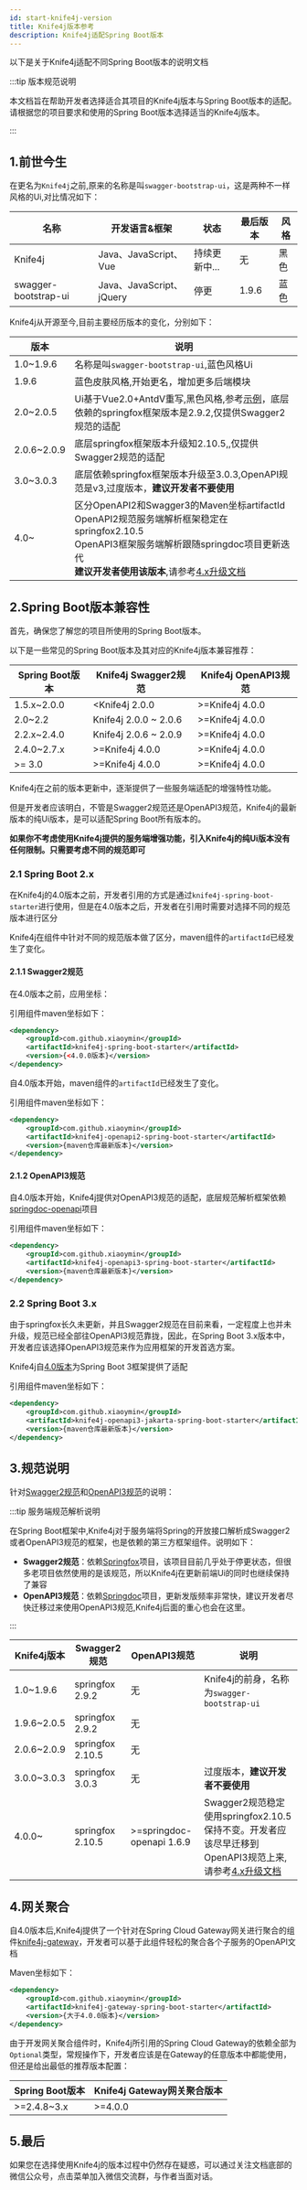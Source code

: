 ```yaml
---
id: start-knife4j-version
title: Knife4j版本参考
description: Knife4j适配Spring Boot版本
---
```



以下是关于Knife4j适配不同Spring Boot版本的说明文档

:::tip 版本规范说明

本文档旨在帮助开发者选择适合其项目的Knife4j版本与Spring Boot版本的适配。请根据您的项目要求和使用的Spring Boot版本选择适当的Knife4j版本。

:::


## 1.前世今生

在更名为`Knife4j`之前,原来的名称是叫`swagger-bootstrap-ui`，这是两种不一样风格的Ui,对比情况如下：

|名称|开发语言&框架|状态|最后版本|风格|
|-----|-------|------|------|----|
|Knife4j	|Java、JavaScript、Vue	|持续更新中...|无|黑色|
|swagger-bootstrap-ui|Java、JavaScript、jQuery|停更|1.9.6|蓝色|

Knife4j从开源至今,目前主要经历版本的变化，分别如下：

|版本|说明|
|----|----|
|1.0~1.9.6|名称是叫`swagger-bootstrap-ui`,蓝色风格Ui|
|1.9.6|蓝色皮肤风格,开始更名，增加更多后端模块|
|2.0~2.0.5|Ui基于Vue2.0+AntdV重写,黑色风格,参考[示例](https://doc.xiaominfo.com/demo/doc.html)，底层依赖的springfox框架版本是2.9.2,仅提供Swagger2规范的适配|
|2.0.6~2.0.9|底层springfox框架版本升级知2.10.5,,仅提供Swagger2规范的适配|
|3.0~3.0.3|底层依赖springfox框架版本升级至3.0.3,OpenAPI规范是v3,过度版本，**建议开发者不要使用**|
|4.0~|区分OpenAPI2和Swagger3的Maven坐标artifactId<br /> OpenAPI2规范服务端解析框架稳定在springfox2.10.5<br />OpenAPI3框架服务端解析跟随springdoc项目更新迭代<br />**建议开发者使用该版本**,请参考[4.x升级文档](/docs/upgrading/upgrading-to-v4)|

## 2.Spring Boot版本兼容性

首先，确保您了解您的项目所使用的Spring Boot版本。

以下是一些常见的Spring Boot版本及其对应的Knife4j版本兼容推荐：

|Spring Boot版本|Knife4j Swagger2规范|Knife4j OpenAPI3规范|
|-----|-------|------|
|1.5.x~2.0.0|<Knife4j 2.0.0|>=Knife4j 4.0.0|
|2.0~2.2|Knife4j 2.0.0 ~ 2.0.6|>=Knife4j 4.0.0|
|2.2.x~2.4.0|Knife4j 2.0.6 ~ 2.0.9|>=Knife4j 4.0.0|
|2.4.0~2.7.x|>=Knife4j 4.0.0|>=Knife4j 4.0.0|
|>= 3.0|>=Knife4j 4.0.0|>=Knife4j 4.0.0|

Knife4j在之前的版本更新中，逐渐提供了一些服务端适配的增强特性功能。

但是开发者应该明白，不管是Swagger2规范还是OpenAPI3规范，Knife4j的最新版本的纯Ui版本，是可以适配Spring Boot所有版本的。

**如果你不考虑使用Knife4j提供的服务端增强功能，引入Knife4j的纯Ui版本没有任何限制。只需要考虑不同的规范即可**


### 2.1 Spring Boot 2.x

在Knife4j的4.0版本之前，开发者引用的方式是通过`knife4j-spring-boot-starter`进行使用，但是在4.0版本之后，开发者在引用时需要对选择不同的规范版本进行区分

Knife4j在组件中针对不同的规范版本做了区分，maven组件的`artifactId`已经发生了变化。

#### 2.1.1 Swagger2规范 

在4.0版本之前，应用坐标：


引用组件maven坐标如下：

```xml
<dependency>
    <groupId>com.github.xiaoymin</groupId>
    <artifactId>knife4j-spring-boot-starter</artifactId>
    <version>{<4.0.0版本}</version>
</dependency>
```


自4.0版本开始，maven组件的`artifactId`已经发生了变化。

引用组件maven坐标如下：

```xml
<dependency>
    <groupId>com.github.xiaoymin</groupId>
    <artifactId>knife4j-openapi2-spring-boot-starter</artifactId>
    <version>{maven仓库最新版本}</version>
</dependency>
```

#### 2.1.2 OpenAPI3规范 

自4.0版本开始，Knife4j提供对OpenAPI3规范的适配，底层规范解析框架依赖[springdoc-openapi](https://github.com/springdoc/springdoc-openapi)项目


引用组件maven坐标如下：

```xml
<dependency>
    <groupId>com.github.xiaoymin</groupId>
    <artifactId>knife4j-openapi3-spring-boot-starter</artifactId>
    <version>{maven仓库最新版本}</version>
</dependency>
```

### 2.2 Spring Boot 3.x 


由于springfox长久未更新，并且Swagger2规范在目前来看，一定程度上也并未升级，规范已经全部往OpenAPI3规范靠拢，因此，在Spring Boot 3.x版本中，开发者应该选择OpenAPI3规范来作为应用框架的开发首选方案。

Knife4j自[4.0版本](/docs/upgrading/upgrading-to-v4)为Spring Boot 3框架提供了适配

引用组件maven坐标如下：

```xml
<dependency>
    <groupId>com.github.xiaoymin</groupId>
    <artifactId>knife4j-openapi3-jakarta-spring-boot-starter</artifactId>
    <version>{maven仓库最新版本}</version>
</dependency>
```


## 3.规范说明

针对[Swagger2规范](https://github.com/OAI/OpenAPI-Specification/blob/main/versions/2.0.md)和[OpenAPI3规范](https://github.com/OAI/OpenAPI-Specification/blob/main/versions/3.1.0.md)的说明：

:::tip 服务端规范解析说明

在Spring Boot框架中,Knife4j对于服务端将Spring的开放接口解析成Swagger2或者OpenAPI3规范的框架，也是依赖的第三方框架组件。说明如下：

- **Swagger2规范**：依赖[Springfox](https://github.com/springfox/springfox)项目，该项目目前几乎处于停更状态，但很多老项目依然使用的是该规范，所以Knife4j在更新前端Ui的同时也继续保持了兼容
- **OpenAPI3规范**：依赖[Springdoc](https://github.com/springdoc/springdoc-openapi)项目，更新发版频率非常快，建议开发者尽快迁移过来使用OpenAPI3规范,Knife4j后面的重心也会在这里。

:::

|Knife4j版本|Swagger2规范|OpenAPI3规范|说明|
|-----|-----|------|-----|
|1.0~1.9.6|springfox 2.9.2|无|Knife4j的前身，名称为`swagger-bootstrap-ui`|
|1.9.6~2.0.5|springfox 2.9.2|无||
|2.0.6~2.0.9|springfox 2.10.5|无||
|3.0.0~3.0.3|springfox 3.0.3|无|过度版本，**建议开发者不要使用**|
|4.0.0~|springfox 2.10.5|>=springdoc-openapi 1.6.9|Swagger2规范稳定使用springfox2.10.5保持不变。开发者应该尽早迁移到OpenAPI3规范上来,请参考[4.x升级文档](/docs/upgrading/upgrading-to-v4)|

## 4.网关聚合

自4.0版本后,Knife4j提供了一个针对在Spring Cloud Gateway网关进行聚合的组件[knife4j-gateway](/docs/middleware-sources/spring-cloud-gateway/spring-gateway-introduction)，开发者可以基于此组件轻松的聚合各个子服务的OpenAPI文档

Maven坐标如下：

```xml
<dependency>
    <groupId>com.github.xiaoymin</groupId>
    <artifactId>knife4j-gateway-spring-boot-starter</artifactId>
    <version>{大于4.0.0版本}</version>
</dependency>
```

由于开发网关聚合组件时，Knife4j所引用的Spring Cloud Gateway的依赖全部为`Optional`类型，常规操作下，开发者应该是在Gateway的任意版本中都能使用，但还是给出最低的推荐版本配置：

|Spring Boot版本|Knife4j Gateway网关聚合版本|
|-----|-----|
|>=2.4.8~3.x|>=4.0.0|


## 5.最后

如果您在选择使用Knife4j的版本过程中仍然存在疑惑，可以通过关注文档底部的微信公众号，点击菜单加入微信交流群，与作者当面对话。